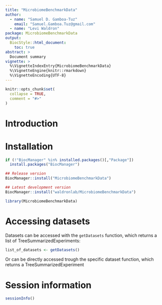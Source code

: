 ```yaml
---
title: "MicrobiomeBenchmarkData"
author:
  - name: "Samuel D. Gamboa-Tuz"
    email: "Samuel.Gamboa.Tuz@gmail.com"
  - name: "Levi Waldron"
package: MicrobiomeBenchmarkData
output: 
  BiocStyle::html_document:
    toc: true
abstract: >
  Document summary
vignette: >
  %\VignetteIndexEntry{MicrobiomeBenchmarkData}
  %\VignetteEngine{knitr::rmarkdown}
  %\VignetteEncoding{UTF-8}
---
```


```r
knitr::opts_chunk$set(
  collapse = TRUE,
  comment = "#>"
)
```

# Introduction

# Installation

```r
if (!"BiocManager" %in% installed.packages()[,"Package"])
  install.packages("BiocManager")

## Release version
BiocManager::install("MicrobiomeBenchmarkData")

## Latest development version
BiocManager::install("waldronlab/MicrobiomeBenchmarkData")
```


```r
library(MicrobiomeBenchmarkData)
```

# Accessing datasets

Datasets can be accessed with the `getDatasets` function, which returns a list
of TreeSummarizedExperiments:

```r
list_of_datasets <- getDatasets()
```

Or can be directly accessed trough the specific dataset function, which
returns a TreeSummarizedExperiment


# Session information

```r
sessionInfo()
```

